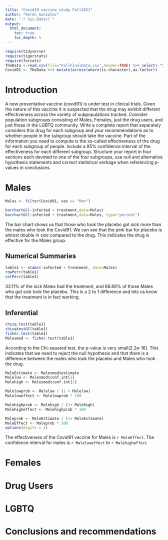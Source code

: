 ```yaml
---
title: "Covid19 vaccine study Fall2021"
author: "Keren Gonzalez"
date: "`r Sys.Date()`"
output: 
  html_document:
    toc: true
    toc_depth: 5
---
```



```r
require(tidyverse)
require(tigerstats)
require(forcats)
TheData <-read.csv(file="FallFinalData.csv",header=TRUE) %>% select(-"X.1", -"X")
Covid91 <- TheData %>% mutate(across(where(is.character),as.factor)) 
```

# Introduction

A new  preventative vaccine (covid91) is under test in clinical trials. Given the nature of this vaccine it is suspected that the drug may exhibit different effectiveness across the variety of subpopulations tracked. Consider population subgroups consisting of Males, Females, just the drug users, and just those in the LGBTQ community. Write a complete report that separately considers this drug for each subgroup and your recommendations as to whether people in the subgroup should take the vaccine. Part of the information you need to compute is the so-called effectiveness of the drug for each subgroup of people. Include a 95% confidence interval of the effectiveness for each different subgroup. Structure your report in four sections each devoted to one of the four subgroups, use null and alternative hypothesis statements and correct statistical verbage when referencing p-values in conclusions.

# Males

```r
Males <- filter(Covid91, sex == "Man")
```


```r
barchartGC(~infected + treatment,data=Males)
barchartGC(~infected + treatment,data=Males, type="percent")
```

The bar chart shows us that those who took the placebo got sick more than the males who took the Covid91. We can see that the pink bar for placebo is almost double in size compared to the drug. This indicates the drug is effective for the Males group.

## Numerical Summaries  
```r
table1 <- xtabs(~infected + treatment, data=Males)
rowPerc(table1)
colPerc(table1)
```

33.11% of the sick Males had the treatment, and 66.89% of those Males who got sick took the placebo. This is a 2 to 1 difference and lets us know that the treatment is in fact working.

## Inferential  

```r
chisq.test(table1)
chisqtestGC(table1)
fisher.test(table1)
Malesmod <- fisher.test(table1)
```

According to the Chi-squared test, the p-value is very small(2.2e-16). This indicates that we need to reject the null hypothesis and that there is a difference between the males who took the placebo and Males who took the drug.

```r
MaleEstimate <- Malesmod$estimate 
Malelow <- Malesmod$conf.int[1]
Malehigh <- Malesmod$conf.int[2]

Malelowprob <- Malelow / (1 + Malelow)
Maleloweffect <- Malelowprob * 100

Malehighprob <- Malehigh / (1+ Malehigh)
Malehigheffect <- Malehighprob * 100

Maleprob <- MaleEstimate / (1+ MaleEstimate)
MaleEffect <- Maleprob * 100
options(digits = 1)
```

The effectiveness of the Covid91 vaccine for Males is `r MaleEffect`. The confidence interval for males is `r Maleloweffect` to `r Malehigheffect`


# Females



# Drug Users

# LGBTQ

# Conclusions and recommendations

